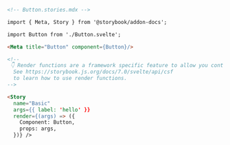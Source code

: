 ```md
<!-- Button.stories.mdx -->

import { Meta, Story } from '@storybook/addon-docs';

import Button from './Button.svelte';

<Meta title="Button" component={Button}/>

<!--
 👇 Render functions are a framework specific feature to allow you control on how the component renders.
  See https://storybook.js.org/docs/7.0/svelte/api/csf
  to learn how to use render functions.
-->

<Story 
  name="Basic" 
  args={{ label: 'hello' }}
  render={(args) => ({
    Component: Button,
    props: args,
  })} />
```